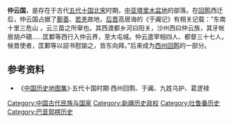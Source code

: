 {{中国历史上的新疆}}
'''仲云国'''，是存在于古代[[五代十国|五代十国]][[北宋|北宋]]时期，[[中亚|中亚]][[塔里木盆地|塔里木盆地]]的部落。在[[回鹘|回鹘]]西迁后，仲云国占据了[[鄯善|鄯善]]、[[若羌|若羌]]故地，[[后晋|后晋]]高居诲的《于阗记》有相关记载：“东南十里三危山 ，云三苗之所窜也。其西渡都乡河曰阳关，沙州西曰仲云族，其牙帐居胡卢磧……匡鄴等西行入仲云界，至大屯城。仲云遣宰相四人、都督三十七人，候晋使者，匡鄴等以詔书慰諭之，皆东向拜。”后来成为[[西州回鹘|西州回鹘]]的一部分。
== 参考资料 ==
*《[[中国历史地图集|中国历史地图集]]》·五代十国时期·西州回鹘、于阗、九姓乌护、葛逻禄
 
{{FiveDynasties-song-liao-jin}}

[[Category:中国古代民族与国家|Category:中国古代民族与国家]]
[[Category:新疆历史政权|Category:新疆历史政权]]
[[Category:吐鲁番历史|Category:吐鲁番历史]]
[[Category:巴音郭楞历史|Category:巴音郭楞历史]]